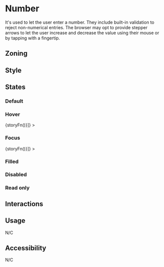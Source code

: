 
<Meta title="Components/Form/Fields/Number" />

# Number

It's used to let the user enter a number.
They include built-in validation to reject non-numerical entries.
The browser may opt to provide stepper arrows to let the user increase and decrease the value using their mouse or by tapping with a fingertip.

## Zoning

<FigmaImage
	src="https://www.figma.com/file/qc8oUSyVJM67gSsbTShftt/%F0%9F%93%90-Zoning?node-id=548%3A53"
	alt="zoning image for number inputs"
/>

## Style

## States

### Default

<Canvas>
	<Story name="default">
		<Form.Number label="Number" min="10" max="100" />
	</Story>
</Canvas>

### Hover

<Canvas withSource="none">
	<Story
		name="hover"
		decorators={[storyFn => <WithSelector selector=":hover">{storyFn()}</WithSelector>]}
	>
		<Form.Number label="Number" />
	</Story>
</Canvas>

### Focus

<Canvas withSource="none">
	<Story
		name="focus"
		decorators={[storyFn => <WithSelector selector=":focus">{storyFn()}</WithSelector>]}
	>
		<Form.Number label="Number" />
	</Story>
</Canvas>

### Filled

<Canvas>
	<Story name="filled">
		<Form.Number label="Number" value="25" min="10" max="100" />
	</Story>
</Canvas>

### Disabled

<Canvas>
	<Story name="disabled">
		<Form.Number label="Number" value="25" min="10" max="100" disabled />
	</Story>
</Canvas>

### Read only

<Canvas>
	<Story name="read-only">
		<Form.Number label="Number" value="25" min="10" max="100" readOnly />
	</Story>
</Canvas>

## Interactions

## Usage

N/C

## Accessibility

N/C
